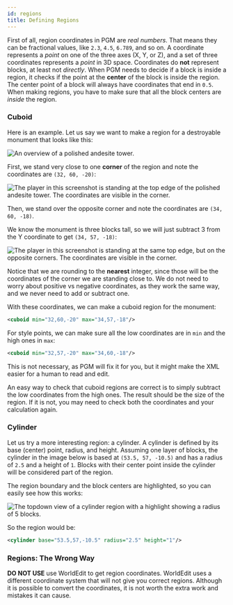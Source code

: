 ```yaml
---
id: regions
title: Defining Regions
---
```


First of all, region coordinates in PGM are _real numbers_.
That means they can be fractional values, like `2.3`, `4.5`, `6.789`, and so on.
A coordinate represents a *point* on one of the three axes (X, Y, or Z), and a set of three coordinates represents a *point* in 3D space.
Coordinates do **not** represent blocks, at least not _directly_.
When PGM needs to decide if a block is inside a region, it checks if the point at the **center** of the block is inside the region.
The center point of a block will always have coordinates that end in `0.5`.
When making regions, you have to make sure that all the block centers are _inside_ the region.

### Cuboid

Here is an example. Let us say we want to make a region for a destroyable monument that looks like this:

<div className="text--center">

![An overview of a polished andesite tower.](/img/guides/cuboid-overview.png 'An overview of a polished andesite tower.')

</div>

First, we stand very close to one **corner** of the region and note the coordinates are `(32, 60, -20)`:

<div className="text--center">

![The player in this screenshot is standing at the top edge of the polished andesite tower. The coordinates are visible in the corner.](/img/guides/cuboid-c1.png 'The player in this screenshot is standing at the top edge of the polished andesite tower. The coordinates are visible in the corner.')

</div>

Then, we stand over the opposite corner and note the coordinates are `(34, 60, -18)`.

We know the monument is three blocks tall, so we will just subtract 3 from the Y coordinate to get `(34, 57, -18)`:

<div className="text--center">

![The player in this screenshot is standing at the same top edge, but on the opposite corners. The coordinates are visible in the corner.](/img/guides/cuboid-c2.png 'The player in this screenshot is standing at the same top edge, but on the opposite corners. The coordinates are visible in the corner.')

</div>

Notice that we are rounding to the **nearest** integer, since those will be the coordinates of the corner we are standing close to.
We do not need to worry about positive vs negative coordinates, as they work the same way, and we never need to add or subtract one.

With these coordinates, we can make a cuboid region for the monument:

```xml
<cuboid min="32,60,-20" max="34,57,-18"/>
```

For style points, we can make sure all the low coordinates are in `min` and the high ones in `max`:

```xml
<cuboid min="32,57,-20" max="34,60,-18"/>
```

This is not necessary, as PGM will fix it for you, but it might make the XML easier for a human to read and edit.

An easy way to check that cuboid regions are correct is to simply subtract the low coordinates from the high ones.
The result should be the size of the region. If it is not, you may need to check both the coordinates and your calculation again.

### Cylinder

Let us try a more interesting region: a cylinder.
A cylinder is defined by its base (center) point, radius, and height.
Assuming one layer of blocks, the cylinder in the image below is based at `(53.5, 57, -10.5)` and has a radius of `2.5` and a height of `1`.
Blocks with their center point inside the cylinder will be considered part of the region.

The region boundary and the block centers are highlighted, so you can easily see how this works:

<div className="text--center">

![The topdown view of a cylinder region with a highlight showing a radius of 5 blocks.](/img/guides/cylinder-overview.png 'The topdown view of a cylinder region with a highlight showing a radius of 5 blocks.')

</div>

So the region would be:

```xml
<cylinder base="53.5,57,-10.5" radius="2.5" height="1"/>
```

### Regions: The Wrong Way

**DO NOT USE** use WorldEdit to get region coordinates.
WorldEdit uses a different coordinate system that will not give you correct regions. Although it is possible to convert the coordinates,
it is not worth the extra work and mistakes it can cause.
